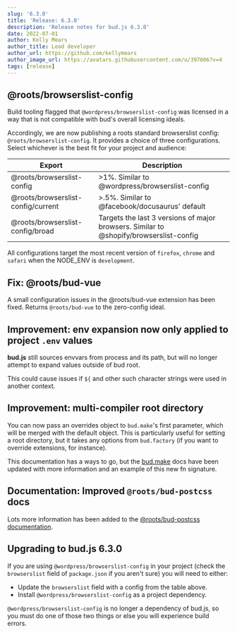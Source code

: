 ```yaml
---
slug: '6.3.0'
title: 'Release: 6.3.0'
description: 'Release notes for bud.js 6.3.0'
date: 2022-07-01
author: Kelly Mears
author_title: Lead developer
author_url: https://github.com/kellymears
author_image_url: https://avatars.githubusercontent.com/u/397606?v=4
tags: [release]
---
```



<!--truncate-->

## @roots/browserslist-config

Build tooling flagged that `@wordpress/browserslist-config` was licensed in a way that is not compatible with bud's overall licensing ideals.

Accordingly, we are now publishing a roots standard browserslist config: `@roots/browserslist-config`. It provides a choice of three configurations. Select whichever is the best fit for your project and audience:

| Export                             | Description                                                                            |
| ---------------------------------- | -------------------------------------------------------------------------------------- |
| @roots/browserslist-config         | >1%. Similar to @wordpress/browserslist-config                                         |
| @roots/browserslist-config/current | >.5%. Similar to @facebook/docusaurus' default                                         |
| @roots/browserslist-config/broad   | Targets the last 3 versions of major browsers. Similar to @shopify/browserslist-config |

All configurations target the most recent version of `firefox`, `chrome` and `safari` when the NODE_ENV is `development`.

## Fix: @roots/bud-vue

A small configuration issues in the @roots/bud-vue extension has been fixed. Returns `@roots/bud-vue` to the zero-config ideal.

## Improvement: env expansion now only applied to project `.env` values

**bud.js** still sources envvars from process and its path, but will no longer attempt to expand values outside of bud root.

This could cause issues if `${` and other such character strings were used in another context.

## Improvement: multi-compiler root directory

You can now pass an overrides object to `bud.make`'s first parameter, which will be merged with the default object. This is particularly useful for setting a root directory, but it takes any options from `bud.factory` (if you want to override extensions, for instance).

This documentation has a ways to go, but the [bud.make](https://bud.js.org/docs/bud.make) docs have been updated with more information and an example of this new fn signature.

## Documentation: Improved `@roots/bud-postcss` docs

Lots more information has been added to the [@roots/bud-postcss documentation](https://bud.js.org/extensions/bud-postcss).

## Upgrading to bud.js 6.3.0

If you are using `@wordpress/browserslist-config` in your project (check the `browserslist` field of `package.json` if you aren't sure) you will need to either:

- Update the `browserslist` field with a config from the table above.
- Install `@wordpress/browserslist-config` as a project dependency.

`@wordpress/browserslist-config` is no longer a dependency of bud.js, so you must do one of those two things or else you will experience build errors.
